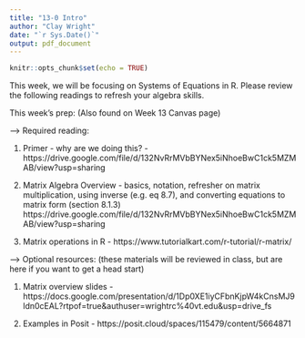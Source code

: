 ```yaml
---
title: "13-0 Intro"
author: "Clay Wright"
date: "`r Sys.Date()`"
output: pdf_document
---
```


```r
knitr::opts_chunk$set(echo = TRUE)
```
This week, we will be focusing on Systems of Equations in R. Please review the following readings to refresh your algebra skills. 

This week's prep:
(Also found on Week 13 Canvas page)

--> Required reading:

1. Primer - why are we doing this? -https://drive.google.com/file/d/132NvRrMVbBYNex5iNhoeBwC1ck5MZMAB/view?usp=sharing 

2. Matrix Algebra Overview - basics, notation, refresher on matrix multiplication, using inverse (e.g. eq 8.7), and converting equations to matrix form (section 8.1.3)
https://drive.google.com/file/d/132NvRrMVbBYNex5iNhoeBwC1ck5MZMAB/view?usp=sharing

3. Matrix operations in R - 
https://www.tutorialkart.com/r-tutorial/r-matrix/ 

--> Optional resources: 
(these materials will be reviewed in class, but are here if you want to get a head start)

1. Matrix overview slides - https://docs.google.com/presentation/d/1Dp0XE1iyCFbnKjpW4kCnsMJ9ldn0cEAL?rtpof=true&authuser=wrightrc%40vt.edu&usp=drive_fs 

2. Examples in Posit - https://posit.cloud/spaces/115479/content/5664871 
